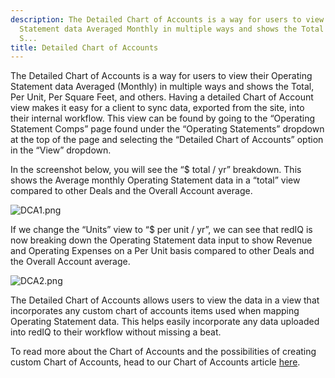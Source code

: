 ```yaml
---
description: The Detailed Chart of Accounts is a way for users to view their Operating
  Statement data Averaged Monthly in multiple ways and shows the Total Per Unit Per
  S...
title: Detailed Chart of Accounts
---
```


The Detailed Chart of Accounts is a way for users to view their Operating Statement data Averaged (Monthly) in multiple ways and shows the Total, Per Unit, Per Square Feet, and others. Having a detailed Chart of Account view makes it easy for a client to sync data, exported from the site, into their internal workflow. This view can be found by going to the “Operating Statement Comps” page found under the “Operating Statements” dropdown at the top of the page and selecting the “Detailed Chart of Accounts” option in the “View” dropdown.


In the screenshot below, you will see the “$ total / yr” breakdown. This shows the Average monthly Operating Statement data in a “total” view compared to other Deals and the Overall Account average.


<Frame>
  <img src="/images/rediq/48a55e92569e063fa06268f8e9d8dae90b3dcf4a.png" alt="DCA1.png" />
</Frame>


If we change the “Units” view to “$ per unit / yr”, we can see that redIQ is now breaking down the Operating Statement data input to show Revenue and Operating Expenses on a Per Unit basis compared to other Deals and the Overall Account average.


<Frame>
  <img src="/images/rediq/bad7f0c650f7392960877e1cb3e4693fd0d47f6e.png" alt="DCA2.png" />
</Frame>


The Detailed Chart of Accounts allows users to view the data in a view that incorporates any custom chart of accounts items used when mapping Operating Statement data. This helps easily incorporate any data uploaded into redIQ to their workflow without missing a beat.


To read more about the Chart of Accounts and the possibilities of creating custom Chart of Accounts, head to our Chart of Accounts article [here](kb://article/zendesk:rediq:360036506651).